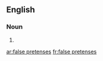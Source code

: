 ==English==

===Noun===
{{head|en|plural|head=[[false]] [[pretenses]]}}

# {{plural of|false pretense|lang=en|nocat=1}}

[[ar:false pretenses]]
[[fr:false pretenses]]